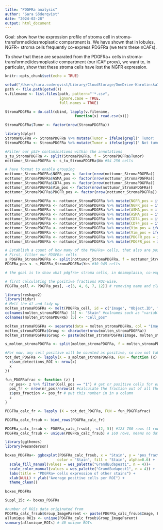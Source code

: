 ```yaml
---
title: "PDGFRa analysis"
author: "Sara Söderqvist"
date: "2024-02-28"
output: html_document
---
```

Goal: show how the expression profile of stroma cell in stroma-transformed/desmoplastic compartment is. 
We have shown that in lobules, NGFR+ stroma cells frequently co-express PDGFRa (we term these nCAFs). 

To show that these are separated from the PDGFRa+ cells in stroma-transformed/desmoplastic compartment (our iCAF proxy), we want to, in particular, show that these stroma cells have lost the NGFR expression.


```r
knitr::opts_chunk$set(echo = TRUE)
```

``` r
setwd("/Users/sara.soderqvist/Library/CloudStorage/OneDrive-KarolinskaInstitutet/Writing_/Adaptive PDAC paper/Source data/m-IF stroma/file dir") #Adjust the working directory to read in the file from
path <- file.path(getwd())
v.filename <- list.files(path, pattern="'*.csv", 
                         ignore.case = TRUE, 
                         full.names = TRUE)

StromaPDGFRa = do.call(cbind, lapply(v.filename, 
                                function(x) read.csv(x)))
```

```r
StromaPDGFRa$Tumor <- factor(nrow(StromaPDGFRa))

library(dplyr)
StromaPDGFRa <- StromaPDGFRa %>% mutate(Tumor = ifelse(grepl(' Tumor: ', StromaPDGFRa$Class), 'Yes', .$Tumor))
StromaPDGFRa <- StromaPDGFRa %>% mutate(Tumor = ifelse(grepl(' Not tumor: ', StromaPDGFRa$Class), 'No', .$Tumor))

#Filter our p53+ contaminations within the annotations
s_tu_StromaPDGFRa <- split(StromaPDGFRa, f = StromaPDGFRa$Tumor)
nottumor_StromaPDGFRa <- s_tu_StromaPDGFRa$No #54 256 cells

# have format to enable grouping
nottumor_StromaPDGFRa$NGFR_pos <- factor(nrow(nottumor_StromaPDGFRa))
nottumor_StromaPDGFRa$ASMA_pos <- factor(nrow(nottumor_StromaPDGFRa))
nottumor_StromaPDGFRa$CD74_pos <- factor(nrow(nottumor_StromaPDGFRa))
nottumor_StromaPDGFRa$Vim_pos <- factor(nrow(nottumor_StromaPDGFRa))
nottumor_StromaPDGFRa$PDGFR_pos <- factor(nrow(nottumor_StromaPDGFRa))

nottumor_StromaPDGFRa <- nottumor_StromaPDGFRa %>% mutate(NGFR_pos = ifelse(grepl(' NGFR_pos: ', nottumor_StromaPDGFRa$Class), '1', .$NGFR_pos))
nottumor_StromaPDGFRa <- nottumor_StromaPDGFRa %>% mutate(NGFR_pos = ifelse(grepl(' NGFR_neg: ', nottumor_StromaPDGFRa$Class), '0', .$NGFR_pos))
nottumor_StromaPDGFRa <- nottumor_StromaPDGFRa %>% mutate(ASMA_pos = ifelse(grepl(': ASMA_pos', nottumor_StromaPDGFRa$Class), '1', .$ASMA_pos))
nottumor_StromaPDGFRa <- nottumor_StromaPDGFRa %>% mutate(ASMA_pos = ifelse(grepl(': ASMA_neg', nottumor_StromaPDGFRa$Class), '0', .$ASMA_pos))
nottumor_StromaPDGFRa <- nottumor_StromaPDGFRa %>% mutate(CD74_pos = ifelse(grepl('CD74_pos: ', nottumor_StromaPDGFRa$Class), '1', .$CD74_pos))
nottumor_StromaPDGFRa <- nottumor_StromaPDGFRa %>% mutate(CD74_pos = ifelse(grepl('CD74_neg: ', nottumor_StromaPDGFRa$Class), '0', .$CD74_pos))
nottumor_StromaPDGFRa <- nottumor_StromaPDGFRa %>% mutate(Vim_pos = ifelse(grepl(' Vim_pos: ', nottumor_StromaPDGFRa$Class), '1', .$Vim_pos))
nottumor_StromaPDGFRa <- nottumor_StromaPDGFRa %>% mutate(Vim_pos = ifelse(grepl(' Vim_neg: ', nottumor_StromaPDGFRa$Class), '0', .$Vim_pos))
nottumor_StromaPDGFRa <- nottumor_StromaPDGFRa %>% mutate(PDGFR_pos = ifelse(grepl(' PDGFR_pos: ', nottumor_StromaPDGFRa$Class), 'Yes', .$PDGFR_pos))
nottumor_StromaPDGFRa <- nottumor_StromaPDGFRa %>% mutate(PDGFR_pos = ifelse(grepl(' PDGFR_neg: ', nottumor_StromaPDGFRa$Class), 'No', .$PDGFR_pos))

# Establish a count of how many of the PDGFRa+ cells, that also are positive for other stains. 
# First, filter our PDGFRa- cells
s_PDGFRa_StromaPDGFRa <- split(nottumor_StromaPDGFRa, f = nottumor_StromaPDGFRa$PDGFR_pos)
PDGFRa_pos <- s_PDGFRa_StromaPDGFRa$Yes #30 945 cells
```


```r
# the goal is to show what pdgfra+ stroma cells, in desmoplasia, co-express, and the working hypothesis is that they are low for ngfr. 

# first calculating the positive fractions ROI-wise.
PDGFRa_cell <- PDGFRa_pos[, -c(3, 4, 6, 7, 12)] # removing name and class columns, and p53 and pdgra columns.

library(reshape2)
library(tidyr)
# Melt the df and tidy up
molten_stromaPDGFRa <- melt(PDGFRa_cell, id = c("Image", "Object.ID", "Parent"))
colnames(molten_stromaPDGFRa) [4] <- "Stain" #colnames such as "variable" and "value" will interfere with other terms
colnames(molten_stromaPDGFRa) [5] <- "Cell_pos"

molten_stromaPDGFRa <- separate(data = molten_stromaPDGFRa, col = "Image", into="Image", sep=c("_"), remove=TRUE)
molten_stromaPDGFRa$Group <- character(nrow(molten_stromaPDGFRa))
molten_stromaPDGFRa$Group <- paste(molten_stromaPDGFRa$Image, molten_stromaPDGFRa$Parent, molten_stromaPDGFRa$Stain, sep = "_")

s_molten_stromaPDGFRa <- split(molten_stromaPDGFRa, f = molten_stromaPDGFRa$Group)

#For now, any cell positive will be counted as positive, so now not taking to account wheather individual cells are double, triple, quadraple positive for combinations of stains.
tot_det_PDGFRa <- lapply(X = s_molten_stromaPDGFRa, FUN = function (x) {
  x$sum_detections_ROI <- nrow(x)
  x
})

fun_PDGFRafrac <- function (z) {
  nr_pos<- z %>% filter(Cell_pos == "1") # get nr positive cells for each stain
  pos_fr <- nrow(nr_pos)/nrow(z) #calculate the fraction out of all the PDGFRa+ cell in that specific ROI
  z$pos_fraction <- pos_fr # put this number in in a column
  z
} 

PDGFRa_calc_fr <- lapply (X = tot_det_PDGFRa, FUN = fun_PDGFRafrac)

PDGFRa_calc_frsub <- bind_rows(PDGFRa_calc_fr)

PDGFRa_calc_frsub <- PDGFRa_calc_frsub[, -c(2, 5)] #123 780 rows (1 row = 1 cell)
PDGFRa_calc_frsub <- unique(PDGFRa_calc_frsub) # 160 rows, means no data loss. 8 cases, 5 rois, 4 stains. (1 row = per case stain ROI)

```


```r
library(ggthemes)
library(wesanderson)

boxes_PDGFRa<- ggboxplot(PDGFRa_calc_frsub, x = "Stain", y = "pos_fraction", 
                        color = "Stain", fill = "Stain", alpha=0.6) +
  scale_fill_manual(values = wes_palette("GrandBudapest1", n = 4))+
  scale_color_manual(values = wes_palette("GrandBudapest1", n = 4)) +
  labs(title = "PDGFRa+ cells expression of other stains") +
  xlab(NULL) + ylab("Average positive cells per ROI") +
  theme_clean()
  
boxes_PDGFRa

Suppl_15c <- boxes_PDGFRa
```

```r

#number of ROIs data originated from 
PDGFRa_calc_frsub$Group_ImageParent <- paste(PDGFRa_calc_frsub$Image, PDGFRa_calc_frsub$Parent, sep = "_" )
allunique_ROIs <- unique(PDGFRa_calc_frsub$Group_ImageParent)
summary(allunique_ROIs) # 40 unique ROIs



```







